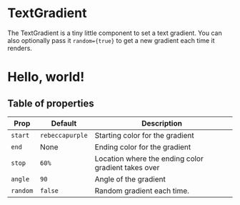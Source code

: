 
# TextGradient

The TextGradient is a tiny little component to set a text gradient. You
can also optionally pass it `random={true}` to get a new gradient each time
it renders.

<TextGradient start='#21D4FD' end='#B721FF'>

# Hello, world!

</TextGradient>

## Table of properties

Prop | Default | Description
---- | ------- | -----------
`start` | `rebeccapurple` | Starting color for the gradient
`end` | None | Ending color for the gradient
`stop` | `60%` | Location where the ending color gradient takes over
`angle` | `90` | Angle of the gradient
`random` | `false` | Random gradient each time.
